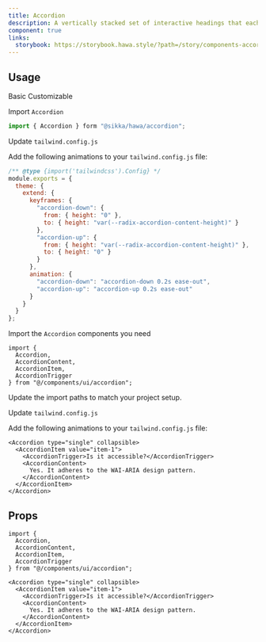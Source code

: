 ```yaml
---
title: Accordion
description: A vertically stacked set of interactive headings that each reveal a section of content.
component: true
links:
  storybook: https://storybook.hawa.style/?path=/story/components-accordion--default
---
```


<ComponentPreview name="accordion-demo" />

## Usage

<Tabs defaultValue="basic">

<TabsList>
  <TabsTrigger value="basic">Basic</TabsTrigger>
  <TabsTrigger value="customizable">Customizable</TabsTrigger>
</TabsList>

<TabsContent value="basic">

<Steps>

<Step>Import `Accordion`</Step>

```js
import { Accordion } form "@sikka/hawa/accordion";
```

<Step>Update `tailwind.config.js`</Step>

Add the following animations to your `tailwind.config.js` file:

```js title="tailwind.config.js" {5-18}
/** @type {import('tailwindcss').Config} */
module.exports = {
  theme: {
    extend: {
      keyframes: {
        "accordion-down": {
          from: { height: "0" },
          to: { height: "var(--radix-accordion-content-height)" }
        },
        "accordion-up": {
          from: { height: "var(--radix-accordion-content-height)" },
          to: { height: "0" }
        }
      },
      animation: {
        "accordion-down": "accordion-down 0.2s ease-out",
        "accordion-up": "accordion-up 0.2s ease-out"
      }
    }
  }
};
```

</Steps>

</TabsContent>

<TabsContent value="customizable">

<Steps>

<Step>Import the `Accordion` components you need</Step>

```tsx
import {
  Accordion,
  AccordionContent,
  AccordionItem,
  AccordionTrigger
} from "@/components/ui/accordion";
```

<ComponentSource name="accordion" />

<Step>Update the import paths to match your project setup.</Step>

<Step>Update `tailwind.config.js`</Step>

Add the following animations to your `tailwind.config.js` file:

```tsx
<Accordion type="single" collapsible>
  <AccordionItem value="item-1">
    <AccordionTrigger>Is it accessible?</AccordionTrigger>
    <AccordionContent>
      Yes. It adheres to the WAI-ARIA design pattern.
    </AccordionContent>
  </AccordionItem>
</Accordion>
```

</Steps>

</TabsContent>

</Tabs>

## Props

```tsx
import {
  Accordion,
  AccordionContent,
  AccordionItem,
  AccordionTrigger
} from "@/components/ui/accordion";
```

```tsx
<Accordion type="single" collapsible>
  <AccordionItem value="item-1">
    <AccordionTrigger>Is it accessible?</AccordionTrigger>
    <AccordionContent>
      Yes. It adheres to the WAI-ARIA design pattern.
    </AccordionContent>
  </AccordionItem>
</Accordion>
```

